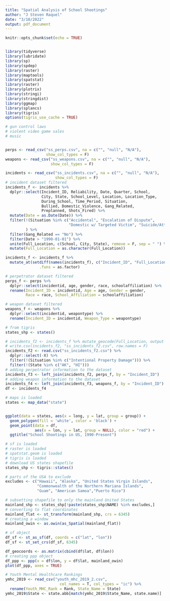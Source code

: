 ```yaml
---
title: "Spatial Analysis of School Shootings"
author: "J Steven Raquel"
date: "3/10/2022"
output: pdf_document
---
```


```r
knitr::opts_chunk$set(echo = TRUE)


library(tidyverse)
library(lubridate)
library(sp)
library(spdep)
library(raster)
library(maptools)
library(spatstat)
library(raster)
library(plotrix)
library(stringi)
library(stringdist)
library(ggmap)
library(splancs)
library(tigris)
options(tigris_use_cache = TRUE)
```



```r

# gun control laws 
# violent video game sales
# music


perps <- read_csv("ss_perps.csv", na = c("", "null", "N/A"), 
                  show_col_types = F)
weapons <- read_csv("ss_weapons.csv", na = c("", "null", "N/A"),
                    show_col_types = F)

incidents <- read_csv("ss_incidents.csv", na = c("", "null", "N/A"),
                      show_col_types = F)
# incident dataset filtered
incidents_f <- incidents %>%
  dplyr::select(Incident_ID, Reliability, Date, Quarter, School, 
                City, State, School_Level, Location, Location_Type, 
                During_School, Time_Period, Situation, 
                Bullied, Domestic_Violence, Gang_Related, 
                Preplanned, Shots_Fired) %>%
  mutate(Date = as.Date(Date)) %>%
  filter(!(Situation %in% c("Accidental", "Escalation of Dispute",
                            "Domestic w/ Targeted Victim", "Suicide/Attempted"))
         ) %>%
  filter(Gang_Related == "No") %>%
  filter(Date > "1990-01-01") %>% 
  unite(Full_Location, c(School, City, State), remove = F, sep = " ") %>%
  mutate(Full_Location = as.character(Full_Location))

incidents_f <- incidents_f %>% 
  mutate_at(setdiff(names(incidents_f), c("Incident_ID", "Full_Location", "Date")), 
               .funs = as.factor)

# perpetrator dataset filtered
perps_f <- perps %>% 
  dplyr::select(incidentid, age, gender, race, schoolaffiliation) %>%
  rename(Incident_ID = incidentid, Age = age, Gender = gender, 
         Race = race, School_Affiliation = schoolaffiliation)

# weapon dataset filtered
weapons_f <- weapons %>%
  dplyr::select(incidentid, weapontype) %>%
  rename(Incident_ID = incidentid, Weapon_Type = weapontype)

# from tigris
states_shp <- states()
```

```r
# incidents_f2 <- incidents_f %>% mutate_geocode(Full_Location, output = "latlon")
# write.csv(incidents_f2, "ss_incidents_f2.csv", row.names = F)
incidents_f2 <- read.csv("ss_incidents_f2.csv") %>% 
  dplyr::select(-X) %>%
  filter(!(Situation %in% c("Intentional Property Damage"))) %>%
  filter(!(State %in% c("AK", "HI")))
# adding perpetrator information to the dataset
incidents_f3 <- left_join(incidents_f2, perps_f, by = "Incident_ID")
# adding weapon information to the dataset
incidents_f4 <- left_join(incidents_f3, weapons_f, by = "Incident_ID")
df <- incidents_f4
```

```r
# maps is loaded
states <- map_data("state")


ggplot(data = states, aes(x = long, y = lat, group = group)) + 
  geom_polygon(fill = 'white', color = 'black') + 
  geom_point(data = df,
             aes(x = lon, y = lat, group = NULL), color = "red") +
  ggtitle("School Shootings in US, 1990-Present")
```

```r
# sf is loaded
# raster is loaded
# spatstat.geom is loaded
# tigris is loaded
# download US states shapefile
states_shp <- tigris::states()

# parts of the USA to exclude
excludes <- c("Hawaii", "Alaska", "United States Virgin Islands",
              "Commonwealth of the Northern Mariana Islands",
              "Guam", "American Samoa","Puerto Rico")

# subsetting shapefile to only the mainland United States
mainland_shp <- states_shp[!paste(states_shp$NAME) %in% excludes,]
# converting to flat coordinates
mainland_flat <- st_transform(mainland_shp, crs = 6345)
# creating a window
mainland_owin <- as.owin(as_Spatial(mainland_flat))

# sf object
df_sf <- st_as_sf(df, coords = c("lat", "lon"))
df_sf <- st_set_crs(df_sf, 6345)

df_geocoords <- as.matrix(cbind(df$lat, df$lon))
# creating ppp object
df_ppp <- ppp(x = df$lon, y = df$lat, mainland_owin)
plot(df_ppp, axes = TRUE)
```


```r
# Youth Mental Healthcare Rankings
ymhc_2019 <- read_csv("youth_mhc_2019_2.csv", 
                        col_names = T, col_types = "ic") %>%
  rename(Youth_MHC_Rank = Rank, State_Name = State)
ymhc_2019$State <- state.abb[match(ymhc_2019$State_Name, state.name)]
```

